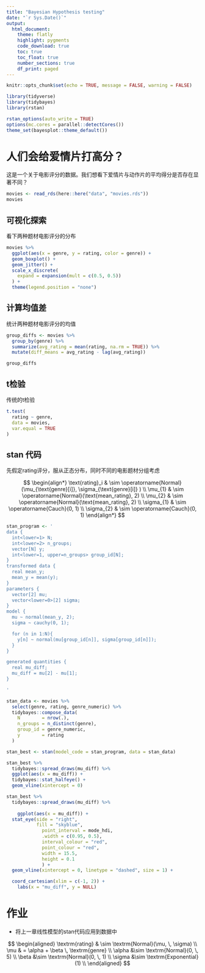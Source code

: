 ```yaml
---
title: "Bayesian Hypothesis testing"
date: "`r Sys.Date()`"
output: 
  html_document:
    theme: flatly
    highlight: pygments
    code_download: true
    toc: true
    toc_float: true
    number_sections: true
    df_print: paged
---
```



```r
knitr::opts_chunk$set(echo = TRUE, message = FALSE, warning = FALSE)
```




```r
library(tidyverse)
library(tidybayes)
library(rstan)

rstan_options(auto_write = TRUE)
options(mc.cores = parallel::detectCores())
theme_set(bayesplot::theme_default())
```



# 人们会给爱情片打高分？

这是一个关于电影评分的数据。我们想看下爱情片与动作片的平均得分是否存在显著不同？

```r
movies <- read_rds(here::here("data", "movies.rds"))
movies
```



## 可视化探索

看下两种题材电影评分的分布

```r
movies %>%
  ggplot(aes(x = genre, y = rating, color = genre)) +
  geom_boxplot() +
  geom_jitter() +
  scale_x_discrete(
    expand = expansion(mult = c(0.5, 0.5))
  ) +
  theme(legend.position = "none") 
```



## 计算均值差

统计两种题材电影评分的均值

```r
group_diffs <- movies %>% 
  group_by(genre) %>% 
  summarize(avg_rating = mean(rating, na.rm = TRUE)) %>% 
  mutate(diff_means = avg_rating - lag(avg_rating))

group_diffs
```





## t检验

传统的t检验

```r
t.test(
  rating ~ genre,
  data = movies,
  var.equal = TRUE
) 
```


## stan 代码

先假定rating评分，服从正态分布，同时不同的电影题材分组考虑

$$
\begin{align*}
\text{rating}_i & \sim \operatorname{Normal}(\mu_{\text{genre}[i]}, \sigma_{\text{genre}[i]} ) \\
\mu_{1}       & \sim \operatorname{Normal}(\text{mean_rating}, 2) \\
\mu_{2}       & \sim \operatorname{Normal}(\text{mean_rating}, 2) \\
\sigma_{1}    & \sim \operatorname{Cauch}(0, 1) \\
\sigma_{2}    & \sim \operatorname{Cauch}(0, 1) 
\end{align*}
$$

```r
stan_program <- '
data {
  int<lower=1> N;                            
  int<lower=2> n_groups;                     
  vector[N] y;                               
  int<lower=1, upper=n_groups> group_id[N];  
}
transformed data {
  real mean_y;
  mean_y = mean(y); 
}
parameters {
  vector[2] mu;                    
  vector<lower=0>[2] sigma;        
}
model {
  mu ~ normal(mean_y, 2);
  sigma ~ cauchy(0, 1);

  for (n in 1:N){
    y[n] ~ normal(mu[group_id[n]], sigma[group_id[n]]);
  }
}

generated quantities {
  real mu_diff;
  mu_diff = mu[2] - mu[1];
}

'

stan_data <- movies %>% 
  select(genre, rating, genre_numeric) %>% 
  tidybayes::compose_data(
    N        = nrow(.), 
    n_groups = n_distinct(genre), 
    group_id = genre_numeric, 
    y        = rating
  )

stan_best <- stan(model_code = stan_program, data = stan_data)
```




```r
stan_best %>% 
  tidybayes::spread_draws(mu_diff) %>%
  ggplot(aes(x = mu_diff)) +
  tidybayes::stat_halfeye() +
  geom_vline(xintercept = 0)
```





```r
stan_best %>% 
  tidybayes::spread_draws(mu_diff) %>%
  
	ggplot(aes(x = mu_diff)) +
  stat_eye(side = "right", 
           fill = "skyblue",
  		     point_interval = mode_hdi, 
  		     .width = c(0.95, 0.5),
    	     interval_colour = "red", 
    	     point_colour = "red",
  		     width = 15.5, 
  		     height = 0.1
  		     ) +
  geom_vline(xintercept = 0, linetype = "dashed", size = 1) +

  coord_cartesian(xlim = c(-1, 2)) +
	labs(x = "mu_diff", y = NULL)
```






# 作业

- 将上一章线性模型的stan代码应用到数据中

$$
\begin{aligned}
\textrm{rating} & \sim \textrm{Normal}(\mu, \, \sigma) \\
\mu & = \alpha + \beta \, \textrm{genre} \\
\alpha &\sim  \textrm{Normal}(0, \, 5) \\
\beta  &\sim  \textrm{Normal}(0, \, 1) \\
\sigma &\sim  \textrm{Exponential}(1) \\
\end{aligned} 
$$